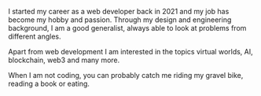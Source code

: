 I started my career as a web developer back in 2021 and my job has become my hobby and passion.
Through my design and engineering background, I am a good generalist, always able to look at problems from different angles.

Apart from web development I am interested in the topics virtual worlds, AI, blockchain, web3 and many more.

When I am not coding, you can probably catch me riding my gravel bike, reading a book or eating.
